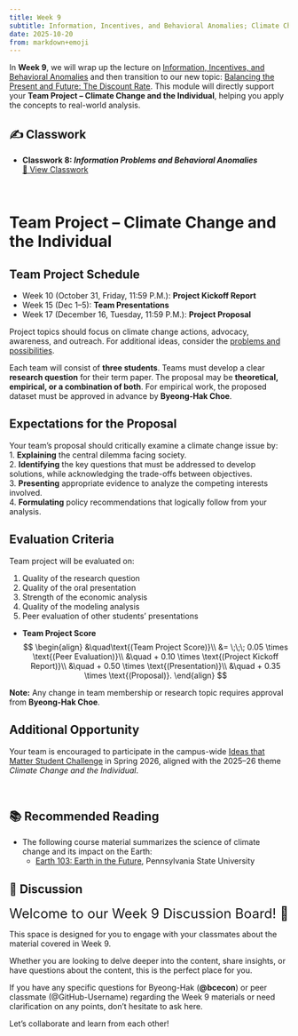 ```yaml
---
title: Week 9
subtitle: Information, Incentives, and Behavioral Anomalies; Climate Change
date: 2025-10-20
from: markdown+emoji
---
```


In **Week 9**, we will wrap up the lecture on [Information, Incentives, and Behavioral Anomalies](../econ-lec/econ-340-lec-08-2025-1017.html){target="blank"} and then  transition to our new topic: [Balancing the Present and Future: The Discount Rate](../econ-lec/econ-340-lec-09-2025-1022.html){target="blank"}. This module will directly support your **Team Project – Climate Change and the Individual**, helping you apply the concepts to real-world analysis.



## ✍️ Classwork

- **Classwork 8: _Information Problems and Behavioral Anomalies_**  
  [📄 View Classwork](../econ-cw/econ-340-cw-08.html){target="_blank"}  


<br>

# Team Project – Climate Change and the Individual  
## Team Project Schedule
- Week 10 (October 31, Friday, 11:59 P.M.): **Project Kickoff Report**
- Week 15 (Dec 1–5): **Team Presentations**
- Week 17 (December 16, Tuesday, 11:59 P.M.): **Project Proposal**

Project topics should focus on climate change actions, advocacy, awareness, and outreach. For additional ideas, consider the [problems and possibilities](https://www.getitright.earth/problems-possibilities).  

Each team will consist of **three students**. Teams must develop a clear **research question** for their term paper. The proposal may be **theoretical, empirical, or a combination of both**. For empirical work, the proposed dataset must be approved in advance by **Byeong-Hak Choe**.

## Expectations for the Proposal
Your team’s proposal should critically examine a climate change issue by:  
1. **Explaining** the central dilemma facing society.  
2. **Identifying** the key questions that must be addressed to develop solutions, while acknowledging the trade-offs between objectives.  
3. **Presenting** appropriate evidence to analyze the competing interests involved.  
4. **Formulating** policy recommendations that logically follow from your analysis.  

## Evaluation Criteria  
Team project will be evaluated on:  

1. Quality of the research question  
2. Quality of the oral presentation  
3. Strength of the economic analysis  
4. Quality of the modeling analysis  
5. Peer evaluation of other students’ presentations  

- **Team Project Score**
$$
\begin{align}
&\quad\text{(Team Project Score)}\\
&= \;\;\; 0.05 \times \text{(Peer Evaluation)}\\
&\quad + 0.10 \times \text{(Project Kickoff Report)}\\
&\quad + 0.50 \times \text{(Presentation)}\\
&\quad + 0.35 \times \text{(Proposal)}.
\end{align}
$$

**Note:** Any change in team membership or research topic requires approval from **Byeong-Hak Choe**.  

## Additional Opportunity  
Your team is encouraged to participate in the campus-wide [Ideas that Matter Student Challenge](https://www.geneseo.edu/cil/ideas-matter-student-challenge) in Spring 2026, aligned with the 2025–26 theme *Climate Change and the Individual*. 


<br>


## 📚 Recommended Reading

- The following course material summarizes the science of climate change and its impact on the Earth:
  - [Earth 103: Earth in the Future](https://www.e-education.psu.edu/earth103/), Pennsylvania State University


## 💬 Discussion

<font size = "5">Welcome to our Week 9 Discussion Board! 👋 </font>


This space is designed for you to engage with your classmates about the material covered in Week 9.

Whether you are looking to delve deeper into the content, share insights, or have questions about the content, this is the perfect place for you.

If you have any specific questions for Byeong-Hak (**@bcecon**) or peer classmate (@GitHub-Username) regarding the Week 9 materials or need clarification on any points, don't hesitate to ask here. 

Let's collaborate and learn from each other!
